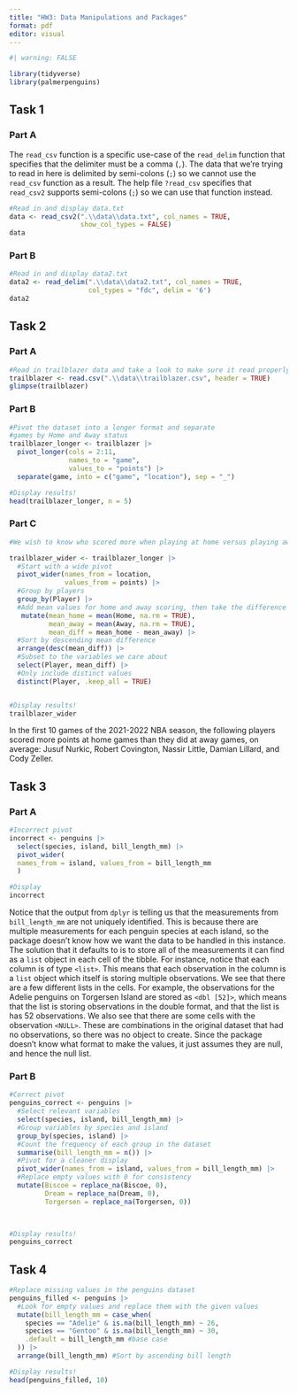 ```yaml
---
title: "HW3: Data Manipulations and Packages"
format: pdf
editor: visual
---
```


```r
#| warning: FALSE

library(tidyverse)
library(palmerpenguins)
```

## Task 1

### Part A

The `read_csv` function is a specific use-case of the `read_delim` function that specifies that the delimiter must be a comma (`,`). The data that we're trying to read in here is delimited by semi-colons (`;`) so we cannot use the `read_csv` function as a result. The help file `?read_csv` specifies that `read_csv2` supports semi-colons (`;`) so we can use that function instead.

```r
#Read in and display data.txt
data <- read_csv2(".\\data\\data.txt", col_names = TRUE, 
                  show_col_types = FALSE)
data
```

### Part B

```r
#Read in and display data2.txt
data2 <- read_delim(".\\data\\data2.txt", col_names = TRUE, 
                    col_types = "fdc", delim = '6')
data2
```

## Task 2

### Part A

```r
#Read in trailblazer data and take a look to make sure it read properly
trailblazer <- read.csv(".\\data\\trailblazer.csv", header = TRUE)
glimpse(trailblazer)
```

### Part B

```r
#Pivot the dataset into a longer format and separate 
#games by Home and Away status
trailblazer_longer <- trailblazer |>
  pivot_longer(cols = 2:11,
               names_to = "game",
               values_to = "points") |>
  separate(game, into = c("game", "location"), sep = "_")

#Display results!
head(trailblazer_longer, n = 5)
```

### Part C

```r
#We wish to know who scored more when playing at home versus playing away

trailblazer_wider <- trailblazer_longer |>
  #Start with a wide pivot
  pivot_wider(names_from = location,
              values_from = points) |>
  #Group by players
  group_by(Player) |>
  #Add mean values for home and away scoring, then take the difference
   mutate(mean_home = mean(Home, na.rm = TRUE),
          mean_away = mean(Away, na.rm = TRUE),
          mean_diff = mean_home - mean_away) |>
  #Sort by descending mean difference
  arrange(desc(mean_diff)) |>
  #Subset to the variables we care about
  select(Player, mean_diff) |>
  #Only include distinct values
  distinct(Player, .keep_all = TRUE)


#Display results!
trailblazer_wider
```

In the first 10 games of the 2021-2022 NBA season, the following players scored more points at home games than they did at away games, on average: Jusuf Nurkic, Robert Covington, Nassir Little, Damian Lillard, and Cody Zeller.

## Task 3

### Part A

```r
#Incorrect pivot
incorrect <- penguins |>
  select(species, island, bill_length_mm) |>
  pivot_wider(
  names_from = island, values_from = bill_length_mm
  )

#Display
incorrect
```

Notice that the output from `dplyr` is telling us that the measurements from `bill_length_mm` are not uniquely identified. This is because there are multiple measurements for each penguin species at each island, so the package doesn't know how we want the data to be handled in this instance. The solution that it defaults to is to store all of the measurements it can find as a `list` object in each cell of the tibble. For instance, notice that each column is of type `<list>`. This means that each observation in the column is a `list` object which itself is storing multiple observations. We see that there are a few different lists in the cells. For example, the observations for the Adelie penguins on Torgersen Island are stored as `<dbl [52]>`, which means that the list is storing observations in the double format, and that the list is has 52 observations. We also see that there are some cells with the observation `<NULL>`. These are combinations in the original dataset that had no observations, so there was no object to create. Since the package doesn't know what format to make the values, it just assumes they are null, and hence the null list.

### Part B

```r
#Correct pivot
penguins_correct <- penguins |>
  #Select relevant variables
  select(species, island, bill_length_mm) |>
  #Group variables by species and island
  group_by(species, island) |>
  #Count the frequency of each group in the dataset
  summarise(bill_length_mm = n()) |>
  #Pivot for a cleaner display
  pivot_wider(names_from = island, values_from = bill_length_mm) |>
  #Replace empty values with 0 for consistency
  mutate(Biscoe = replace_na(Biscoe, 0),
         Dream = replace_na(Dream, 0),
         Torgersen = replace_na(Torgersen, 0))
  


#Display results!
penguins_correct
```

## Task 4

```r
#Replace missing values in the penguins dataset
penguins_filled <- penguins |>
  #Look for empty values and replace them with the given values
  mutate(bill_length_mm = case_when(
    species == "Adelie" & is.na(bill_length_mm) ~ 26,
    species == "Gentoo" & is.na(bill_length_mm) ~ 30,
    .default = bill_length_mm #base case
  )) |>
  arrange(bill_length_mm) #Sort by ascending bill length

#Display results!
head(penguins_filled, 10)
```
